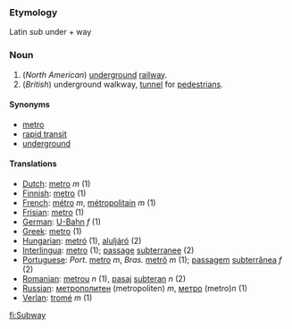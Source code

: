 ===Etymology===
Latin ''sub'' under + way
===Noun===
#(''North American'') [[underground]] [[railway]].
#(''British'') underground walkway, [[tunnel]] for [[pedestrian]]s.

====Synonyms====
*[[metro]]
*[[rapid transit]]
*[[underground]]

====Translations====
*[[Dutch]]: [[metro]] ''m'' (1)
*[[Finnish]]: [[metro]] (1)
*[[French]]: [[métro]] ''m'', [[métropolitain]] ''m'' (1)
*[[Frisian]]: [[metro]] (1)
*[[German]]: [[U-Bahn]] ''f'' (1)
*[[Greek]]: [[metro]] (1)
*[[Hungarian]]: [[metró]] (1), [[aluljáró]] (2)
*[[Interlingua]]: [[metro]] (1); [[passage]] [[subterranee]] (2)
*[[Portuguese]]: ''Port.'' [[metro]] ''m'', ''Bras.'' [[metrô]] ''m'' (1); [[passagem]] [[subterrânea]] ''f'' (2)
*[[Romanian]]: [[metrou]] ''n'' (1), [[pasaj]] [[subteran]] ''n'' (2)
*[[Russian]]: [[метрополитен]] (metropoliten) ''m'', [[метро]] (metro)''n'' (1)
*[[Verlan]]: [[tromé]] ''m'' (1)

[[fi:Subway]]